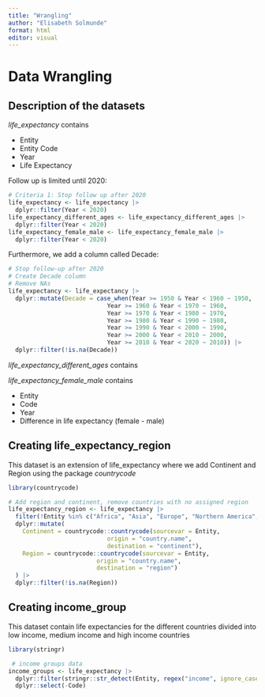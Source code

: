 ```yaml
---
title: "Wrangling"
author: "Elisabeth Solmunde"
format: html
editor: visual
---
```


# Data Wrangling

## Description of the datasets

*life_expectancy* contains

-   Entity
-   Entity Code
-   Year
-   Life Expectancy

Follow up is limited until 2020:

```r
# Criteria 1: Stop follow up after 2020 
life_expectancy <- life_expectancy |> 
  dplyr::filter(Year < 2020)
life_expectancy_different_ages <- life_expectancy_different_ages |> 
  dplyr::filter(Year < 2020)
life_expectancy_female_male <- life_expectancy_female_male |> 
  dplyr::filter(Year < 2020)
```

Furthermore, we add a column called Decade:

```r
# Stop follow-up after 2020 
# Create Decade column
# Remove NAs
life_expectancy <- life_expectancy |> 
  dplyr::mutate(Decade = case_when(Year >= 1950 & Year < 1960 ~ 1950,
                            Year >= 1960 & Year < 1970 ~ 1960,
                            Year >= 1970 & Year < 1980 ~ 1970,
                            Year >= 1980 & Year < 1990 ~ 1980,
                            Year >= 1990 & Year < 2000 ~ 1990, 
                            Year >= 2000 & Year < 2010 ~ 2000,
                            Year >= 2010 & Year < 2020 ~ 2010)) |> 
  dplyr::filter(!is.na(Decade))
```

*life_expectancy_different_ages* contains

*life_expectancy_female_male* contains

- Entity
- Code
- Year
- Difference in life expectancy (female - male)

## Creating life_expectancy_region

This dataset is an extension of life_expectancy where we add Continent and Region using the package *countrycode*

```r
library(countrycode)

# Add region and continent, remove countries with no assigned region 
life_expectancy_region <- life_expectancy |>
  filter(!Entity %in% c("Africa", "Asia", "Europe", "Northern America", "Americas", "Oceania")) |> 
  dplyr::mutate(
    Continent = countrycode::countrycode(sourcevar = Entity,
                            origin = "country.name", 
                            destination = "continent"),
    Region = countrycode::countrycode(sourcevar = Entity, 
                         origin = "country.name", 
                         destination = "region")
  ) |> 
  dplyr::filter(!is.na(Region))
```

## Creating income_group

This dataset contain life expectancies for the different countries divided into low income, medium income and high income countries

```r
library(stringr)

 # income groups data
income_groups <- life_expectancy |>
  dplyr::filter(stringr::str_detect(Entity, regex("income", ignore_case = TRUE))) |>
  dplyr::select(-Code)
```


